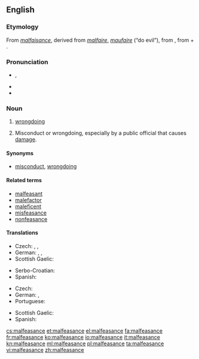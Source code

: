 {{was wotd|2009|May|9}}
==English==

===Etymology===
From {{etyl|fro|en}} ''[[malfaisance]]'', derived from ''[[malfaire]]'', ''[[maufaire]]'' (“do evil”), from {{etyl|la|en}} {{term|malefaciō||I do evil|lang=la}}, from {{term|male||evilly|lang=la}} + {{term|faciō||do, make|lang=la}}.

===Pronunciation===
* {{IPA|/ˌmælˈfiːsəns/}}, {{X-SAMPA|/%m{l"fi:.s@ns/}}
* {{audio|en-us-malfeasance.ogg|Audio (US)}}
* {{hyphenation|mal|fea|sance}}

===Noun===
{{wikipedia}}
{{en-noun}}

# [[wrongdoing]]
# {{context|legal|lang=en}} Misconduct or wrongdoing, especially by a public official that causes [[damage]].

====Synonyms====
* {{sense|wrongdoing}} [[misconduct]], [[wrongdoing]]

====Related terms====
* [[malfeasant]]
* [[malefactor]]
* [[maleficent]]
* [[misfeasance]]
* [[nonfeasance]]

====Translations====
{{trans-top|wrongdoing}}
* Czech: {{t+|cs|zločin|m}}, {{t+|cs|trestný čin|m}}, {{t|cs|přestoupení|n}} {{t+|cs|zákon|alt=zákona}}
* German: {{t|de|Übeltat|f}}, {{t+|de|Untat|f}}, {{qualifier|strong}} {{t|de|Schandtat|f}}
* Scottish Gaelic: {{t|gd|olc|m}}
{{trans-mid}}
* Serbo-Croatian: {{t|sh|malverzacija|f}}
* Spanish: {{t+|es|maldad|f}}
{{trans-bottom}}

{{trans-top|sabotage that causes damage}}
* Czech: {{t|cs|sabotáž|f}}
* German: {{t+|de|Sabotage|f}}, {{t|de|Sabotageakt|m}}
* Portuguese: {{t|pt|prevaricacão|f}}
{{trans-mid}}
* Scottish Gaelic: {{t|gd|sabotàis|f}}
* Spanish: {{t|es|abuso de autoridad}}
{{trans-bottom}}

[[cs:malfeasance]]
[[et:malfeasance]]
[[el:malfeasance]]
[[fa:malfeasance]]
[[fr:malfeasance]]
[[ko:malfeasance]]
[[io:malfeasance]]
[[it:malfeasance]]
[[kn:malfeasance]]
[[ml:malfeasance]]
[[pl:malfeasance]]
[[ta:malfeasance]]
[[vi:malfeasance]]
[[zh:malfeasance]]